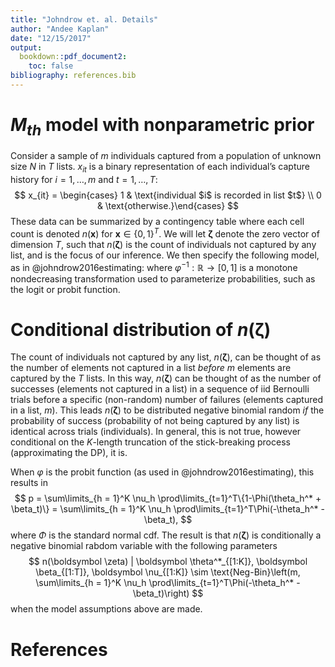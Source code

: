 ```yaml
---
title: "Johndrow et. al. Details"
author: "Andee Kaplan"
date: "12/15/2017"
output: 
  bookdown::pdf_document2:
    toc: false
bibliography: references.bib
---
```


# $M_{th}$ model with nonparametric prior
Consider a sample of $m$ individuals captured from a population of unknown size $N$ in $T$ lists. $x_{it}$ is a binary representation of each individual's capture history for $i = 1, \dots, m$ and $t = 1, \dots, T$:
$$
x_{it} = \begin{cases} 1 & \text{individual $i$ is recorded in list $t$} \\ 0 & \text{otherwise.}\end{cases}
$$
These data can be summarized by a contingency table where each cell count is denoted $n(\boldsymbol x)$ for $\boldsymbol x \in \{0, 1\}^T$. We will let $\boldsymbol \zeta$ denote the zero vector of dimension $T$, such that $n(\boldsymbol \zeta)$ is the count of individuals not captured by any list, and is the focus of our inference. We then specify the following model, as in @johndrow2016estimating:
\begin{align*}
x_{it} \mid \theta_i, \beta_t &\stackrel{ind}{\sim} \text{Bern}(\varphi^{-1}(\theta_i + \beta_t)) \\
\theta_i \mid G^* &\stackrel{iid}{\sim} G^* \\
G^* &\sim \text{DP}(\alpha_0, N(0, \sigma^2_{G^*})) \\
\beta_t &\stackrel{iid}{\sim} N(0, \sigma^2_\beta) \\
\alpha_0 &\sim \text{Gamma}(a, b),
\end{align*}
where $\varphi^{-1}: \mathbb {R} \rightarrow [0,1]$ is a monotone nondecreasing transformation used to parameterize probabilities, such as the logit or probit function.

# Conditional distribution of $n(\boldsymbol \zeta)$

The count of individuals not captured by any list, $n(\boldsymbol \zeta)$, can be thought of as the number of elements not captured in a list *before* $m$ elements are captured by the $T$ lists. In this way, $n(\boldsymbol \zeta)$ can be thought of as the number of successes (elements not captured in a list) in a sequence of iid Bernoulli trials before a specific (non-random) number of failures (elements captured in a list, $m$). This leads $n(\boldsymbol \zeta)$ to be distributed negative binomial random *if* the probability of success (probability of not being captured by any list) is identical across trials (individuals). In general, this is not true, however conditional on the $K$-length truncation of the stick-breaking process (approximating the DP), it is.

\begin{align*}
p &= P(\text{an element not being captured by any list} \mid \text{$K$-length truncation of the stick-breaking process}) \\
& = P(\boldsymbol x_i = \boldsymbol \zeta | \boldsymbol \theta^*_{[1:K]}, \boldsymbol \beta_{[1:T]}, \boldsymbol \nu_{[1:K]}) \\
& = \int\limits_\Theta P(\boldsymbol x_i = \boldsymbol \zeta | \theta_i, \boldsymbol \beta_{[1:T]})P(\theta_i | \boldsymbol \theta^*_{[1:K]}, \boldsymbol \nu_{[1:K]}) d\theta_i \\
& = \int\limits_\Theta \prod\limits_{t=1}^T\{1-\varphi^{-1}(\theta_i + \beta_t)\} \times \sum\limits_{h = 1}^K \nu_h \boldsymbol I(\theta_h^* = \theta_i) d\theta_i \\
& = \int\limits_\Theta  \sum\limits_{h = 1}^K \prod\limits_{t=1}^T\{1-\varphi^{-1}(\theta_i + \beta_t)\} \nu_h \boldsymbol I(\theta_h^* = \theta_i) d\theta_i \\
& = \int\limits_\Theta  \sum\limits_{h = 1}^K \nu_h \prod\limits_{t=1}^T\{1-\varphi^{-1}(\theta_h^* + \beta_t)\}  d\theta_i \\
& = \sum\limits_{h = 1}^K \nu_h \prod\limits_{t=1}^T\{1-\varphi^{-1}(\theta_h^* + \beta_t)\}
\end{align*}

When $\varphi$ is the probit function (as used in @johndrow2016estimating), this results in
$$
p = \sum\limits_{h = 1}^K \nu_h \prod\limits_{t=1}^T\{1-\Phi(\theta_h^* + \beta_t)\} = \sum\limits_{h = 1}^K \nu_h \prod\limits_{t=1}^T\Phi(-\theta_h^* - \beta_t),
$$
where $\Phi$ is the standard normal cdf. The result is that $n(\boldsymbol \zeta)$ is conditionally a negative binomial rabdom variable with the following parameters
$$
n(\boldsymbol \zeta) | \boldsymbol \theta^*_{[1:K]}, \boldsymbol \beta_{[1:T]}, \boldsymbol \nu_{[1:K]} \sim \text{Neg-Bin}\left(m, \sum\limits_{h = 1}^K \nu_h \prod\limits_{t=1}^T\Phi(-\theta_h^* - \beta_t)\right)
$$
when the model assumptions above are made.

# References {-}
